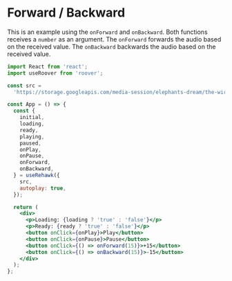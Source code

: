 # Forward / Backward

This is an example using the `onForward` and `onBackward`. Both functions receives a `number` as an argument. The `onForward` forwards the audio based on the received value. The `onBackward` backwards the audio based on the received value.

```jsx
import React from 'react';
import useRoover from 'roover';

const src =
  'https://storage.googleapis.com/media-session/elephants-dream/the-wires.mp3';

const App = () => {
  const {
    initial,
    loading,
    ready,
    playing,
    paused,
    onPlay,
    onPause,
    onForward,
    onBackward,
  } = useRehawk({
    src,
    autoplay: true,
  });

  return (
    <div>
      <p>Loading: {loading ? 'true' : 'false'}</p>
      <p>Ready: {ready ? 'true' : 'false'}</p>
      <button onClick={onPlay}>Play</button>
      <button onClick={onPause}>Pause</button>
      <button onClick={() => onForward(15)}>+15</button>
      <button onClick={() => onBackward(15)}>-15</button>
    </div>
  );
};
```
